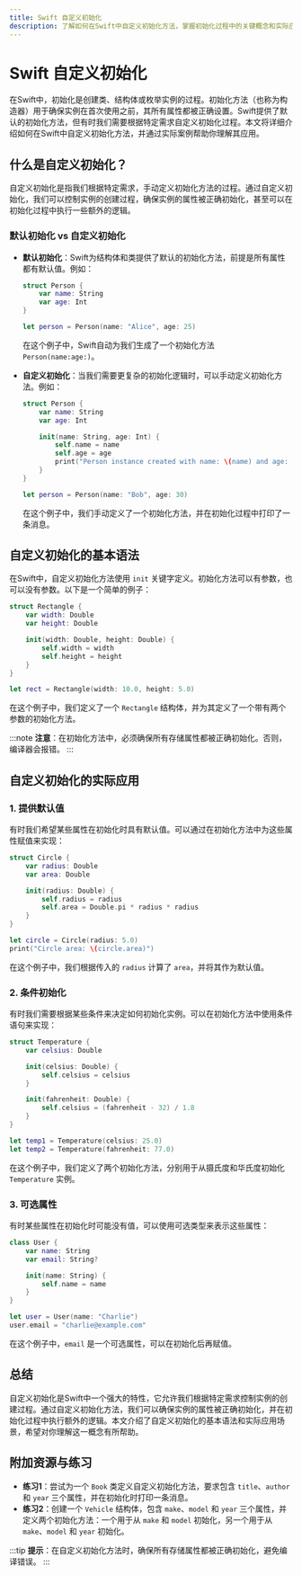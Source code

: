```yaml
---
title: Swift 自定义初始化
description: 了解如何在Swift中自定义初始化方法，掌握初始化过程中的关键概念和实际应用场景。
---
```


# Swift 自定义初始化

在Swift中，初始化是创建类、结构体或枚举实例的过程。初始化方法（也称为构造器）用于确保实例在首次使用之前，其所有属性都被正确设置。Swift提供了默认的初始化方法，但有时我们需要根据特定需求自定义初始化过程。本文将详细介绍如何在Swift中自定义初始化方法，并通过实际案例帮助你理解其应用。

## 什么是自定义初始化？

自定义初始化是指我们根据特定需求，手动定义初始化方法的过程。通过自定义初始化，我们可以控制实例的创建过程，确保实例的属性被正确初始化，甚至可以在初始化过程中执行一些额外的逻辑。

### 默认初始化 vs 自定义初始化

- **默认初始化**：Swift为结构体和类提供了默认的初始化方法，前提是所有属性都有默认值。例如：

  ```swift
  struct Person {
      var name: String
      var age: Int
  }

  let person = Person(name: "Alice", age: 25)
  ```

  在这个例子中，Swift自动为我们生成了一个初始化方法 `Person(name:age:)`。

- **自定义初始化**：当我们需要更复杂的初始化逻辑时，可以手动定义初始化方法。例如：

  ```swift
  struct Person {
      var name: String
      var age: Int

      init(name: String, age: Int) {
          self.name = name
          self.age = age
          print("Person instance created with name: \(name) and age: \(age)")
      }
  }

  let person = Person(name: "Bob", age: 30)
  ```

  在这个例子中，我们手动定义了一个初始化方法，并在初始化过程中打印了一条消息。

## 自定义初始化的基本语法

在Swift中，自定义初始化方法使用 `init` 关键字定义。初始化方法可以有参数，也可以没有参数。以下是一个简单的例子：

```swift
struct Rectangle {
    var width: Double
    var height: Double

    init(width: Double, height: Double) {
        self.width = width
        self.height = height
    }
}

let rect = Rectangle(width: 10.0, height: 5.0)
```

在这个例子中，我们定义了一个 `Rectangle` 结构体，并为其定义了一个带有两个参数的初始化方法。

:::note
**注意**：在初始化方法中，必须确保所有存储属性都被正确初始化。否则，编译器会报错。
:::

## 自定义初始化的实际应用

### 1. 提供默认值

有时我们希望某些属性在初始化时具有默认值。可以通过在初始化方法中为这些属性赋值来实现：

```swift
struct Circle {
    var radius: Double
    var area: Double

    init(radius: Double) {
        self.radius = radius
        self.area = Double.pi * radius * radius
    }
}

let circle = Circle(radius: 5.0)
print("Circle area: \(circle.area)")
```

在这个例子中，我们根据传入的 `radius` 计算了 `area`，并将其作为默认值。

### 2. 条件初始化

有时我们需要根据某些条件来决定如何初始化实例。可以在初始化方法中使用条件语句来实现：

```swift
struct Temperature {
    var celsius: Double

    init(celsius: Double) {
        self.celsius = celsius
    }

    init(fahrenheit: Double) {
        self.celsius = (fahrenheit - 32) / 1.8
    }
}

let temp1 = Temperature(celsius: 25.0)
let temp2 = Temperature(fahrenheit: 77.0)
```

在这个例子中，我们定义了两个初始化方法，分别用于从摄氏度和华氏度初始化 `Temperature` 实例。

### 3. 可选属性

有时某些属性在初始化时可能没有值，可以使用可选类型来表示这些属性：

```swift
class User {
    var name: String
    var email: String?

    init(name: String) {
        self.name = name
    }
}

let user = User(name: "Charlie")
user.email = "charlie@example.com"
```

在这个例子中，`email` 是一个可选属性，可以在初始化后再赋值。

## 总结

自定义初始化是Swift中一个强大的特性，它允许我们根据特定需求控制实例的创建过程。通过自定义初始化方法，我们可以确保实例的属性被正确初始化，并在初始化过程中执行额外的逻辑。本文介绍了自定义初始化的基本语法和实际应用场景，希望对你理解这一概念有所帮助。

## 附加资源与练习

- **练习1**：尝试为一个 `Book` 类定义自定义初始化方法，要求包含 `title`、`author` 和 `year` 三个属性，并在初始化时打印一条消息。
- **练习2**：创建一个 `Vehicle` 结构体，包含 `make`、`model` 和 `year` 三个属性，并定义两个初始化方法：一个用于从 `make` 和 `model` 初始化，另一个用于从 `make`、`model` 和 `year` 初始化。

:::tip
**提示**：在自定义初始化方法时，确保所有存储属性都被正确初始化，避免编译错误。
:::